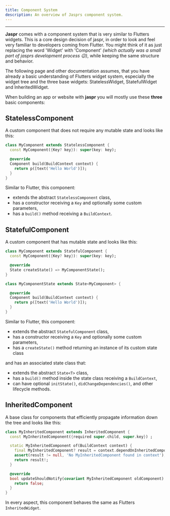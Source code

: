 ```yaml
---
title: Component System
description: An overview of Jasprs component system.
---
```


---

**Jaspr** comes with a component system that is very similar to Flutters widgets. This is a core design decision of jaspr, in order to look and feel very familiar to developers coming from Flutter. You might think of it as just replacing the word 'Widget' with 'Component' *(which actually was a small part of jasprs development process 😉)*, while keeping the same structure and behavior.

<Warning>
The following page and other documentation assumes, that you have already a basic understanding of Flutters widget 
system, especially the widget tree and the three base widgets: StatelessWidget, StatefulWidget and InheritedWidget.
</Warning>

When building an app or website with **jaspr** you will mostly use these **three** basic components:

## StatelessComponent

A custom component that does not require any mutable state and looks like this:

```dart
class MyComponent extends StatelessComponent {
  const MyComponent({Key? key}): super(key: key);

  @override
  Component build(BuildContext context) {
    return p([text('Hello World')]);
  }
}
```

Similar to Flutter, this component:

- extends the abstract `StatelessComponent` class,
- has a constructor receiving a `Key` and optionally some custom parameters,
- has a `build()` method receiving a `BuildContext`.

## StatefulComponent

A custom component that has mutable state and looks like this:

```dart
class MyComponent extends StatefulComponent {
  const MyComponent({Key? key}): super(key: key);

  @override
  State createState() => MyComponentState();
}

class MyComponentState extends State<MyComponent> {

  @override
  Component build(BuildContext context) {
    return p([text('Hello World')]);
  }
}
```

Similar to Flutter, this component:

- extends the abstract `StatefulComponent` class,
- has a constructor receiving a `Key` and optionally some custom parameters,
- has a `createState()` method returning an instance of its custom state class

and has an associated state class that:

- extends the abstract `State<T>` class,
- has a `build()` method inside the state class receiving a `BuildContext`,
- can have optional `initState()`, `didChangeDependencies()`, and other lifecycle methods.

## InheritedComponent

A base class for components that efficiently propagate information down the tree and looks like this:

```dart
class MyInheritedComponent extends InheritedComponent {
  const MyInheritedComponent({required super.child, super.key}) ;

  static MyInheritedComponent of(BuildContext context) {
    final MyInheritedComponent? result = context.dependOnInheritedComponentOfExactType<MyInheritedComponent>();
    assert(result != null, 'No MyInheritedComponent found in context');
    return result!;
  }

  @override
  bool updateShouldNotify(covariant MyInheritedComponent oldComponent) {
    return false;
  }
}
```

In every aspect, this component behaves the same as Flutters `InheritedWidget`.
